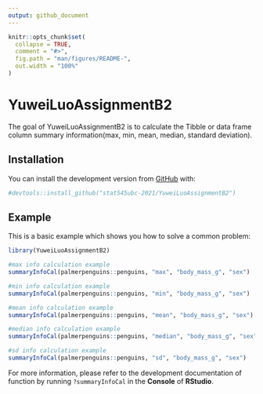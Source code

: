 ```yaml
---
output: github_document
---
```


<!-- README.md is generated from README.Rmd. Please edit that file -->

```r
knitr::opts_chunk$set(
  collapse = TRUE,
  comment = "#>",
  fig.path = "man/figures/README-",
  out.width = "100%"
)
```

# YuweiLuoAssignmentB2

<!-- badges: start -->
<!-- badges: end -->

The goal of YuweiLuoAssignmentB2 is to calculate the Tibble or data frame column summary information(max, min, mean, median, standard deviation).

## Installation

You can install the development version from [GitHub](https://github.com/) with:

``` r
#devtools::install_github("stat545ubc-2021/YuweiLuoAssignmentB2")
```
## Example

This is a basic example which shows you how to solve a common problem:

```r
library(YuweiLuoAssignmentB2)

#max info calculation example
summaryInfoCal(palmerpenguins::penguins, "max", "body_mass_g", "sex")

#min info calculation example
summaryInfoCal(palmerpenguins::penguins, "min", "body_mass_g", "sex")

#mean info calculation example
summaryInfoCal(palmerpenguins::penguins, "mean", "body_mass_g", "sex")

#median info calculation example
summaryInfoCal(palmerpenguins::penguins, "median", "body_mass_g", "sex")

#sd info calculation example
summaryInfoCal(palmerpenguins::penguins, "sd", "body_mass_g", "sex")


```

For more information, please refer to the development documentation of function by running ```?summaryInfoCal``` in the **Console** of **RStudio**.
